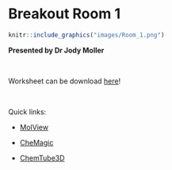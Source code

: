 # Breakout Room 1 {#Room-1}

```r
knitr::include_graphics("images/Room_1.png")
```

**Presented by Dr Jody Moller**

<br>

Worksheet can be download [here](https://github.com/tjelton/STANSW-Stage-6-Conference-3D-modelling-session-2022/blob/main/Worksheets/Breakout%20Room%201/STANSW%20Stage6%20Worksheet%20-%20Breakout%201%20MOLLER.pdf)!

<br>

Quick links:

- [MolView](https://molview.org/)

- [CheMagic](https://chemagic.org/molecules/amini.html)

- [ChemTube3D](www.chemtube3d.com/main-page/)
